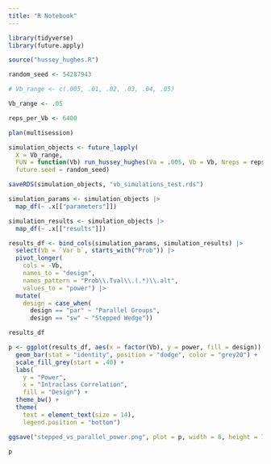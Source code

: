 ```yaml
---
title: "R Notebook"
---
```


```r
library(tidyverse)
library(future.apply)

source("hussey_hughes.R")

random_seed <- 54287943

# Vb_range <- c(.005, .01, .02, .03, .04, .05)

Vb_range <- .05

reps_per_Vb <- 6400

plan(multisession)

simulation_objects <- future_lapply(
  X = Vb_range,
  FUN = function(Vb) run_hussey_hughes(Va = .005, Vb = Vb, Nreps = reps_per_Vb),
  future.seed = random_seed)

saveRDS(simulation_objects, "vb_simulations_test.rds")
```

```r
simulation_params <- simulation_objects |> 
  map_df(~ .x[["parameters"]])

simulation_results <- simulation_objects |> 
  map_df(~ .x[["results"]])

results_df <- bind_cols(simulation_params, simulation_results) |> 
  select(Vb = `Var b`, starts_with("Prob")) |> 
  pivot_longer(
    cols = -Vb,
    names_to = "design",
    names_pattern = "Prob\\.Tval\\.(.*)\\.alt",
    values_to = "power") |> 
  mutate(
    design = case_when(
      design == "par" ~ "Parallel Groups",
      design == "sw" ~ "Stepped Wedge"))

results_df
```

```r
p <- ggplot(results_df, aes(x = factor(Vb), y = power, fill = design)) +
  geom_bar(stat = "identity", position = "dodge", color = "grey20") +
  scale_fill_grey(start = .40) +
  labs(
    y = "Power",
    x = "Intraclass Correlation",
    fill = "Design") +
  theme_bw() +
  theme(
    text = element_text(size = 14),
    legend.position = "bottom")

ggsave("stepped_vs_parallel_power.png", plot = p, width = 8, height = 7)

p
```

